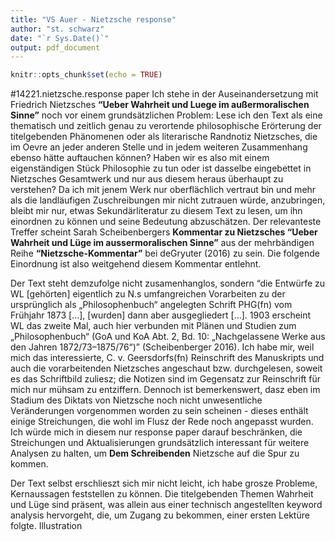 ```yaml
---
title: "VS Auer - Nietzsche response"
author: "st. schwarz"
date: "`r Sys.Date()`"
output: pdf_document
---
```


```r
knitr::opts_chunk$set(echo = TRUE)
```

#14221.nietzsche.response paper
Ich stehe in der Auseinandersetzung mit Friedrich Nietzsches **"Ueber Wahrheit und Luege im außermoralischen Sinne"** noch vor einem grundsätzlichen Problem: Lese ich den Text als eine thematisch und zeitlich genau zu verortende philosophische Erörterung der titelgebenden Phänomenen oder als literarische Randnotiz Nietzsches, die im Oevre an jeder anderen Stelle und in jedem weiteren Zusammenhang ebenso hätte auftauchen können? Haben wir es also mit einem eigenständigen Stück Philosophie zu tun oder ist dasselbe eingebettet in Nietzsches Gesamtwerk und nur aus diesem heraus überhaupt zu verstehen?
Da ich mit jenem Werk nur oberflächlich vertraut bin und mehr als die landläufigen Zuschreibungen mir nicht zutrauen würde, anzubringen, bleibt mir nur, etwas Sekundärliteratur zu diesem Text zu lesen, um ihn einordnen zu können und seine Bedeutung abzuschätzen. Der relevanteste Treffer scheint Sarah Scheibenbergers **Kommentar zu Nietzsches "Ueber Wahrheit und Lüge im aussermoralischen Sinne"** aus der mehrbändigen Reihe **"Nietzsche-Kommentar"** bei deGryuter (2016) zu sein. Die folgende Einordnung ist also weitgehend diesem Kommentar entlehnt.

Der Text steht demzufolge nicht zusamenhanglos, sondern "die Entwürfe zu WL [gehörten] eigentlich zu N.s umfangreichen Vorarbeiten zu der ursprünglich als „Philosophenbuch“ angelegten Schrift PHG(fn) vom Frühjahr 1873 [...], [wurden] dann aber ausgegliedert [...]. 1903 erscheint WL das zweite Mal, auch hier verbunden mit Plänen und Studien zum „Philosophenbuch“ (GoA und KoA Abt. 2, Bd. 10: „Nachgelassene Werke aus den Jahren 1872/73–1875/76“)" (Scheibenberger 2016).
Ich habe mir, weil mich das interessierte, C. v. Geersdorfs(fn) Reinschrift des Manuskripts und auch die vorarbeitenden Nietzsches angeschaut bzw. durchgelesen, soweit es das Schriftbild zuliesz; die Notizen sind im Gegensatz zur Reinschrift für mich nur mühsam zu entziffern. Dennoch ist bemerkenswert, dasz eben im Stadium des Diktats von Nietzsche noch nicht unwesentliche Veränderungen vorgenommen worden zu sein scheinen - dieses enthält einige Streichungen, die wohl im Flusz der Rede noch angepasst wurden. Ich würde mich in diesem nur response paper darauf beschränken, die Streichungen und Aktualisierungen grundsätzlich interessant für weitere Analysen zu halten, um **Dem Schreibenden** Nietzsche auf die Spur zu kommen.

Der Text selbst erschlieszt sich mir nicht leicht, ich habe grosze Probleme, Kernaussagen feststellen zu können. Die titelgebenden Themen Wahrheit und Lüge sind präsent, was allein aus einer technisch angestellten keyword analysis hervorgeht, die, um Zugang zu bekommen, einer ersten Lektüre folgte. Illustration
